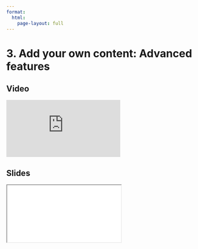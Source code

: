 ```yaml
---
format:
  html:
    page-layout: full
---
```


# 3. Add your own content: Advanced features

::: {.panel-tabset .nav-pills}

## Video

<iframe
    class="video"
    src="https://www.youtube.com/embed/bhw-f20LWQU?start=975&end=1475&rel=0" 
    title="Module 8 Video - Add your own content: Advanced features"
    frameborder="0"
    allow="accelerometer; autoplay; clipboard-write; encrypted-media; gyroscope; picture-in-picture"
    allowfullscreen
></iframe>

## Slides

<iframe
    class="slide-deck"
    src="slides/module8_05.html"
></iframe>

:::
